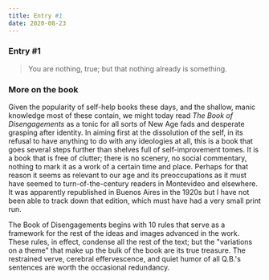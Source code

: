 ```yaml
---
title: Entry #1
date: 2020-08-23
---
```


<h3>Entry #1</h3>

> You are nothing, true; but that nothing already is something.

<h3>More on the book</h3>

Given the popularity of self-help books these days, and the shallow, manic knowledge most of these contain, we might today read *The Book of Disengagements* as a tonic for all sorts of New Age fads and desperate grasping after identity. In aiming first at the dissolution of the self, in its refusal to have anything to do with any ideologies at all, this is a book that goes several steps further than shelves full of self-improvement tomes. It is a book that is free of clutter; there is no scenery, no social commentary, nothing to mark it as a work of a certain time and place. Perhaps for that reason it seems as relevant to our age and its preoccupations as it must have seemed to turn-of-the-century readers in Montevideo and elsewhere. It was apparently republished in Buenos Aires in the 1920s but I have not been able to track down that edition, which must have had a very small print run.

The Book of Disengagements begins with 10 rules that serve as a framework for the rest of the ideas and images advanced in the work. These rules, in effect, condense all the rest of the text; but the "variations on a theme" that make up the bulk of the book are its true treasure. The restrained verve, cerebral effervescence, and quiet humor of all Q.B.'s sentences are worth the occasional redundancy. 
